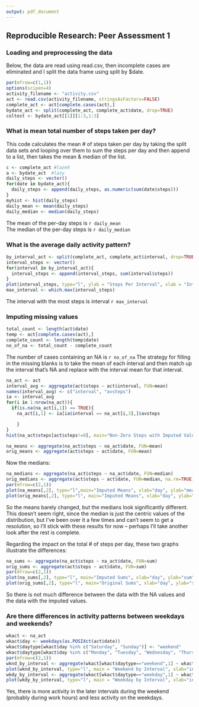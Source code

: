 ```yaml
---
output: pdf_document
---
```

## Reproducible Research: Peer Assessment 1

### Loading and preprocessing the data

Below, the data are read using read.csv, then incomplete cases are eliminated and I split the data frame using split by $date.  

```r
par(mfrow=c(1,1))
options(scipen=4)
activity_filename <- "activity.csv"
act <- read.csv(activity_filename, stringsAsFactors=FALSE)
complete_act <- act[complete.cases(act),]
bydate_act <- split(complete_act, complete_act$date, drop=TRUE)
coltest <- bydate_act[[1]][1:3,1:3]
```
### What is mean total number of steps taken per day?
This code calculates the mean # of steps taken per day by taking the split data sets and looping over them to sum the steps per day and then append to a list, then takes the mean & median of the list.  

```r
c <- complete_act #lazeh
a <- bydate_act  #lazy
daily_steps <- vector()
for(date in bydate_act){
  daily_steps <- append(daily_steps, as.numeric(sum(date$steps)))
}
myhist <- hist(daily_steps)
daily_mean <- mean(daily_steps)
daily_median <- median(daily_steps)
```

The mean of the per-day steps is `r daily_mean`   
The median of the per-day steps is `r daily_median`

### What is the average daily activity pattern?
```r
by_interval_act <- split(complete_act, complete_act$interval, drop=TRUE)
interval_steps <- vector()
for(interval in by_interval_act){
  interval_steps <- append(interval_steps, sum(interval$steps))
}
plot(interval_steps, type="l", ylab = "Steps Per Interval", xlab = "Interval Identifier")
max_interval <- which.max(interval_steps)
```

The interval with the most steps is interval `r max_interval`

### Imputing missing values 

```r
total_count <- length(act$date)
temp <- act[complete.cases(act),]
complete_count <- length(temp$date)
no_of_na <- total_count - complete_count
```
The number of cases containing an NA is `r no_of_na`  The strategy for filling in the missing blanks is to take the mean of each interval and then match up the interval that's NA and replace with the interval mean for that interval.

```r
na_act <- act
interval_avg <- aggregate(act$steps ~ act$interval, FUN=mean)
names(interval_avg) <- c("interval", "avsteps")
ia <- interval_avg
for(i in 1:nrow(na_act)){
  if(is.na(na_act[i,1]) == TRUE){
    na_act[i,1] <- ia[ia$interval == na_act[i,3],]$avsteps

    } 
}
hist(na_act$steps[act$steps!=0], main="Non-Zero Steps with Imputed Values", xlab="# of Steps", ylab="Count")
```


```r
na_means <- aggregate(na_act$steps ~ na_act$date, FUN=mean)
orig_means <- aggregate(act$steps ~ act$date, FUN=mean)
```

Now the medians:
```r
na_medians <- aggregate(na_act$steps ~ na_act$date, FUN=median)
orig_medians <- aggregate(act$steps ~ act$date, FUN=median, na.rm=TRUE)
par(mfrow=c(2,1))
plot(na_means[,2], type="l",main="Imputed Means", xlab="day", ylab="mean")
plot(orig_means[,2], type="l", main="Imputed Means", xlab="day", ylab="mean")
```
So the means barely changed, but the medians look significantly different.  This doesn't seem right, since the median is just the centric values of the distribution, but I've been over it a few times and can't seem to get a resolution, so I'll stick with these results for now -- perhaps I'll take another look after the rest is complete.

Regarding the impact on the total # of steps per day, these two graphs illustrate the differences:

```r
na_sums <- aggregate(na_act$steps ~ na_act$date, FUN=sum)
orig_sums <- aggregate(act$steps ~ act$date, FUN=sum)
par(mfrow=c(2,1))
plot(na_sums[,2], type="l", main="Imputed Sums", xlab="day", ylab="sum")
plot(orig_sums[,2], type="l", main="Original Sums", xlab="day", ylab="sum")
```

So there is not much difference between the data with the NA values and the data with the imputed values.

### Are there differences in activity patterns between weekdays and weekends?
```r
wkact <- na_act
wkact$day <- weekdays(as.POSIXct(act$date))
wkact$daytype[wkact$day %in% c("Saturday", "Sunday")] <- "weekend"
wkact$daytype[wkact$day %in% c("Monday", "Tuesday", "Wednesday", "Thursday", "Friday")] <- "weekday"
par(mfrow=c(2,1))
wknd_by_interval <- aggregate(wkact[wkact$daytype=="weekend",1] ~ wkact[wkact$daytype=="weekend", 3], FUN=sum)
plot(wknd_by_interval, type="l", main = "Weekend by Interval", xlab="interval", ylab = "step sum")
wkdy_by_interval <- aggregate(wkact[wkact$daytype=="weekday",1] ~ wkact[wkact$daytype=="weekday", 3], FUN=sum)
plot(wkdy_by_interval, type="l", main = "Weekday by Interval", xlab="interval", ylab = "step sum")
```

Yes, there is more activity in the later intervals during the weekend (probably during work hours) and less activity on the weekdays.